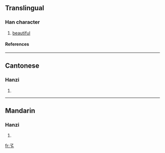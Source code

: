 ==Translingual==
===Han character===
{{Han char|rn=39|rad=子|as=00|sn=3|four=1740<sub>0</sub>|canj=弓弓人 (NNO)}}
# [[beautiful]]
====References====
{{Han ref|kx=0277.081|hdz=21008.020|uh=5B53|ud=23379|bh=A46E|bd=42094}}
----
==Cantonese==
===Hanzi===
{{yue-hanzi|jyut=|y=kyut3}}
# {{defn|Cantonese}}
----
==Mandarin==
===Hanzi===
{{cmn-hanzi|pin=[[jué]] ([[jue2]])|wg=chüeh<sup>2</sup>}}
# {{defn|Mandarin}}

[[fr:孓]]